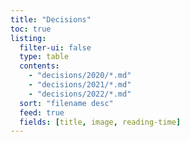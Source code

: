 ```yaml
---
title: "Decisions"
toc: true
listing:
  filter-ui: false
  type: table
  contents:
    - "decisions/2020/*.md"
    - "decisions/2021/*.md"
    - "decisions/2022/*.md"
  sort: "filename desc"
  feed: true
  fields: [title, image, reading-time]
---
```

